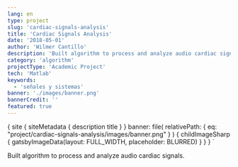 ```yaml
---
lang: en
type: project
slug: 'cardiac-signals-analysis'
title: 'Cardiac Signals Analysis'
date: '2018-05-01'
author: 'Wilmer Cantillo'
description: 'Built algorithm to process and analyze audio cardiac signals.'
category: 'algorithm'
projectType: 'Academic Project'
tech: 'Matlab'
keywords:
  - 'señales y sistemas'
banner: './images/banner.png'
bannerCredit: ''
featured: true
---
```


  {
    site {
      siteMetadata {
        description
        title
      }
    }
    banner: file(
      relativePath: { eq: "project/cardiac-signals-analysis/images/banner.png" }
    ) {
      childImageSharp {
        gatsbyImageData(layout: FULL_WIDTH, placeholder: BLURRED)
      }
    }
  }
`

Built algorithm to process and analyze audio cardiac signals.
